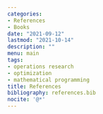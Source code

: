 ```yaml
---
categories:
- References
- Books
date: "2021-09-12"
lastmod: "2021-10-14"
description: ""
menu: main
tags:
- operations research
- optimization
- mathematical programming
title: References
bibliography: references.bib
nocite: '@*'
---
```


